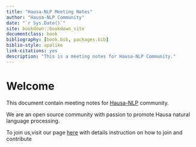 ```yaml
--- 
title: "Hausa-NLP Meeting Notes"
author: "Hausa-NLP Community"
date: "`r Sys.Date()`"
site: bookdown::bookdown_site
documentclass: book
bibliography: [book.bib, packages.bib]
biblio-style: apalike
link-citations: yes
description: "This is a meeting notes for Hausa-NLP Community."
---
```


# Welcome 

This document contain meeting notes for [Hausa-NLP](hausanlp.github.io) community. 

We are an open source community with passion to promote Hausa natural language processing.

To join us,visit our page [here](https://github.com/hausanlp) with details instruction on how to join and contribute 

